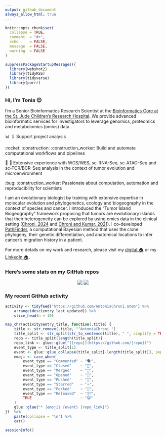 ```yaml
---
output: github_document
always_allow_html: true
---
```



```r
knitr::opts_chunk$set(
  collapse = TRUE,
  comment  = "#>",
  echo     = FALSE,
  message  = FALSE,
  warning  = FALSE
)

suppressPackageStartupMessages({
  library(webshot2)
  library(tidyRSS)
  library(tidyverse)
  library(purrr)
})
```

### Hi, I'm Tonia 😊

I'm a Senior Bioinformatics Research Scientist at the [Bioinformatics Core at the St. Jude Children's Research Hospital](https://www.stjude.org/research/departments/developmental-neurobiology/shared-resources/bioinformatic-core.html). We provide advanced bioinformatic services for investigators to leverage genomics, proteomics and metabolomics (omics) data.


📊 🖇️ Support project analysis


:rocket: :construction: :construction_worker: Build and automate computational workflows and pipelines


🧬 💪 Extensive experience with WGS/WES, sc-RNA-Seq, sc-ATAC-Seq and sc-TCR/BCR-Seq analysis in the context of tumor evolution and microenvironment


:bug: :construction_worker: Passionate about computation, automation and reproducibility for scientists


I am an evolutionary biologist by training with extensive expertise in molecular evolution and phylogenetics, ecology and biogeography in the context of species and cancer. I introduced the “Tumor Island Biogeography” framework proposing that tumors are evolutionary islands that their heterogeneity can be explored by using omics data in the clinical setting ([Chroni, 2024](https://www.taylorfrancis.com/chapters/edit/10.1201/9781003307921-10/tumor-island-biogeography-antonia-chroni) and [Chroni and Kumar, 2021](https://doi.org/10.1093/gbe/evab276)). I co-developed [PathFinder](https://github.com/SayakaMiura/PathFinder), a computational Bayesian method that uses the clone phylogeny, their genetic differentiation, and anatomical locations to infer cancer’s migration history in a patient. 


For more details on my work and research, please visit my [digital 🏠](https://antoniachroni.github.io/) or my [LinkedIn 🏠](https://www.linkedin.com/in/antonia-chroni-ba1a8514b/).


### Here's some stats on my GitHub repos

<p align="center">
    <img src="https://github-readme-stats.vercel.app/api?username=AntoniaChroni&show_icons=true&theme=dracula">
    <img src="https://github-readme-stats.vercel.app/api/top-langs/?username=AntoniaChroni&hide=html,css,jupyter%20notebook&layout=compact">
</p>


### My recent GitHub activity

```r
activity <- tidyfeed("https://github.com/AntoniaChroni.atom") %>%
    arrange(desc(entry_last_updated)) %>%
    slice_head(n = 10)

map_chr(activity$entry_title, function(.title) {
    title <- str_remove(.title, "^AntoniaChroni ")
    title_split <- str_split(str_to_sentence(title), " ", simplify = TRUE)
    repo <- title_split[length(title_split)]
    repo_link <- glue::glue("[{repo}](https://github.com/{repo})")
    event_type <- title_split[1]
    event <- glue::glue_collapse(title_split[-length(title_split)], sep = " ")
    emoji <- case_when(
        event_type == "Commented" ~ "🗣",
        event_type == "Closed"    ~ "🎊",
        event_type == "Merged"    ~ "🎉",
        event_type == "Opened"    ~ "🤔",
        event_type == "Pushed"    ~ "📨",
        event_type == "Starred"   ~ "⭐️",
        event_type == "Forked"    ~ "🍴",
        event_type == "Released"  ~ "📦",
        TRUE                      ~ "😺"
    )
    glue::glue("* {emoji} {event} {repo_link}")
})  %>%
    paste(collapse = "\n") %>%
    cat()
```

```r
sessionInfo()
```


